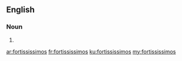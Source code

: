 ==English==

===Noun===
{{head|en|plural}}

# {{plural of|fortississimo|lang=en|nocat=1}}

[[ar:fortississimos]]
[[fr:fortississimos]]
[[ku:fortississimos]]
[[my:fortississimos]]